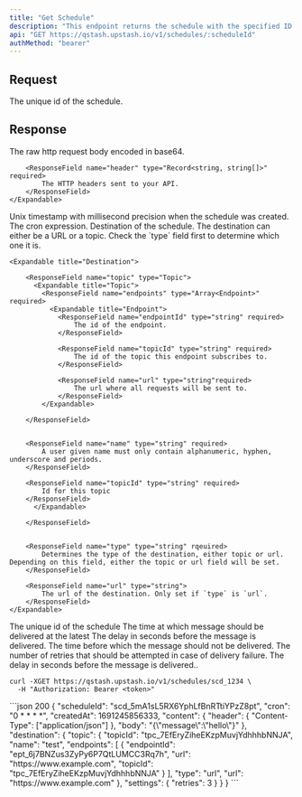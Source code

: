 ```yaml
---
title: "Get Schedule"
description: "This endpoint returns the schedule with the specified ID. "
api: "GET https://qstash.upstash.io/v1/schedules/:scheduleId"
authMethod: "bearer"
---
```


## Request

<ParamField path="scheduleId" type="string" required>
  The unique id of the schedule.
</ParamField>

## Response

<ResponseField name="content" type="Content" required>
    <Expandable title="Content">
        <ResponseField name="body" type="Array<int>" required>
            The raw http request body encoded in base64.
        </ResponseField>

        <ResponseField name="header" type="Record<string, string[]>" required>
            The HTTP headers sent to your API.
        </ResponseField>
    </Expandable>

</ResponseField>

<ResponseField name="createdAt" type="int">
  Unix timestamp with millisecond precision when the schedule was created.
</ResponseField>

<ResponseField name="cron" type="string" required>
  The cron expression.
</ResponseField>

<ResponseField name="destination" type="Destination" required>
    Destination of the schedule. The destination can either be a URL or a topic. Check the `type` field first to determine which one it is.

    <Expandable title="Destination">

        <ResponseField name="topic" type="Topic">
          <Expandable title="Topic">
            <ResponseField name="endpoints" type="Array<Endpoint>" required>
              <Expandable title="Endpoint">
                <ResponseField name="endpointId" type="string" required>
                    The id of the endpoint.
                </ResponseField>

                <ResponseField name="topicId" type="string" required>
                    The id of the topic this endpoint subscribes to.
                </ResponseField>

                <ResponseField name="url" type="string"required>
                    The url where all requests will be sent to.
                </ResponseField>
            </Expandable>

        </ResponseField>


        <ResponseField name="name" type="string" required>
            A user given name must only contain alphanumeric, hyphen, underscore and periods.
        </ResponseField>

        <ResponseField name="topicId" type="string" required>
            Id for this topic
        </ResponseField>
          </Expandable>

        </ResponseField>


        <ResponseField name="type" type="string" rqeuired>
            Determines the type of the destination, either topic or url. Depending on this field, either the topic or url field will be set.
        </ResponseField>

        <ResponseField name="url" type="string">
            The url of the destination. Only set if `type` is `url`.
        </ResponseField>
    </Expandable>

</ResponseField>

<ResponseField name="scheduleId" type="string" required>
  The unique id of the schedule
</ResponseField>

<ResponseField name="settings" type="Settings">
    <Expandable title="Settings">
        <ResponseField name="deadline" type="int">
            The time at which message should be delivered at the latest
        </ResponseField>
        <ResponseField name="delay" type="int">
            The delay in seconds before the message is delivered.
        </ResponseField>
        <ResponseField name="notBefore" type="int">
            The time before which the message should not be delivered.
        </ResponseField>
        <ResponseField name="retries" type="int">
            The number of retries that should be attempted in case of delivery failure.
        </ResponseField>
        <ResponseField name="callback" type="string">
            The delay in seconds before the message is delivered..
        </ResponseField>
    </Expandable>

</ResponseField>

<RequestExample>

```shell curl
curl -XGET https://qstash.upstash.io/v1/schedules/scd_1234 \
  -H "Authorization: Bearer <token>"
```

</RequestExample>

<ResponseExample>
```json 200
{
    "scheduleId": "scd_5mA1sL5RX6YphLfBnRTtiYPzZ8pt",
    "cron": "0 * * * *",
    "createdAt": 1691245856333,
    "content": {
      "header": {
        "Content-Type": ["application/json"]
      },
      "body": "{\"message\":\"hello\"}"
    },
    "destination": {
      "topic": {
        "topicId": "tpc_7EfEryZiheEKzpMuvjYdhhhbNNJA",
        "name": "test",
        "endpoints": [
          {
            "endpointId": "ept_6j7BNZus3ZyPy6P7QtLUMCC3Rq7h",
            "url": "https://www.example.com",
            "topicId": "tpc_7EfEryZiheEKzpMuvjYdhhhbNNJA"
          }
        ],
      "type": "url",
      "url": "https://www.example.com"
    },
    "settings": {
      "retries": 3
    }
  }
}
```
</ResponseExample>
